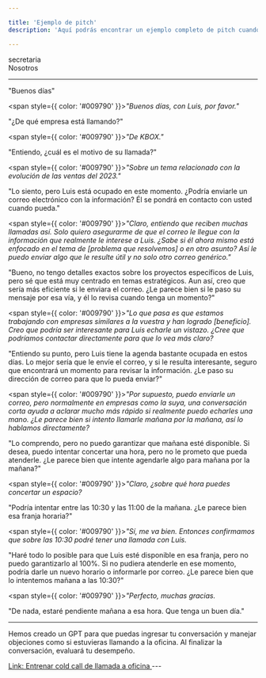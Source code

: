 ```yaml
---

title: 'Ejemplo de pitch'
description: 'Aquí podrás encontrar un ejemplo completo de pitch cuando llamas a la oficina y tienes que intentar llegar al contacto.'

---
```


<div style={{display: 'flex', alignItems: 'center', gap: '40px'}}>

<div style={{display: 'flex', alignItems: 'center', gap: '10px'}}>
<div style={{ background: '#404243', width: '16px', height: '16px', borderRadius: '10px' }}/>
secretaria
</div>

<div style={{ color: '#009790', display: 'flex', alignItems: 'center', gap: '10px'}}>
<div style={{ background: '#009790', width: '16px', height: '16px', borderRadius: '10px' }}/>
Nosotros
</div>
</div>

---

"Buenos días"

<span style={{ color: '#009790' }}>_"Buenos días, con Luis, por favor."_</span>

"¿De qué empresa está llamando?"

<span style={{ color: '#009790' }}>_"De KBOX."_ </span>

"Entiendo, ¿cuál es el motivo de su llamada?"

<span style={{ color: '#009790' }}>_"Sobre un tema relacionado con la evolución de las ventas del 2023."_</span>

"Lo siento, pero Luis está ocupado en este momento. ¿Podría enviarle un correo electrónico con la información? Él se pondrá en contacto con usted cuando pueda."

<span style={{ color: '#009790' }}>_"Claro, entiendo que reciben muchas llamadas así. Solo quiero asegurarme de que el correo le llegue con la información que realmente le interese a Luis. ¿Sabe si él ahora mismo está enfocado en el tema de [problema que resolvemos] o en otro asunto? Así le puedo enviar algo que le resulte útil y no solo otro correo genérico."_</span>

"Bueno, no tengo detalles exactos sobre los proyectos específicos de Luis, pero sé que está muy centrado en temas estratégicos. Aun así, creo que sería más eficiente si le enviara el correo. ¿Le parece bien si le paso su mensaje por esa vía, y él lo revisa cuando tenga un momento?"

<span style={{ color: '#009790' }}>_"Lo que pasa es que estamos trabajando con empresas similares a la vuestra y han logrado [beneficio]. Creo que podría ser interesante para Luis echarle un vistazo. ¿Cree que podríamos contactar directamente para que lo vea más claro?_</span>

"Entiendo su punto, pero Luis tiene la agenda bastante ocupada en estos días. Lo mejor sería que le envíe el correo, y si le resulta interesante, seguro que encontrará un momento para revisar la información. ¿Le paso su dirección de correo para que lo pueda enviar?"

<span style={{ color: '#009790' }}>_"Por supuesto, puedo enviarle un correo, pero normalmente en empresas como la suya, una conversación corta ayuda a aclarar mucho más rápido si realmente puedo echarles una mano. ¿Le parece bien si intento llamarle mañana por la mañana, así lo hablamos directamente?_</span>

"Lo comprendo, pero no puedo garantizar que mañana esté disponible. Si desea, puedo intentar concertar una hora, pero no le prometo que pueda atenderle. ¿Le parece bien que intente agendarle algo para mañana por la mañana?"

<span style={{ color: '#009790' }}>_"Claro, ¿sobre qué hora puedes concertar un espacio?_</span>

"Podría intentar entre las 10:30 y las 11:00 de la mañana. ¿Le parece bien esa franja horaria?"

<span style={{ color: '#009790' }}>_"Sí, me va bien. Entonces confirmamos que sobre las 10:30 podré tener una llamada con Luis._</span>

"Haré todo lo posible para que Luis esté disponible en esa franja, pero no puedo garantizarlo al 100%. Si no pudiera atenderle en ese momento, podría darle un nuevo horario o informarle por correo. ¿Le parece bien que lo intentemos mañana a las 10:30?"

<span style={{ color: '#009790' }}>_"Perfecto, muchas gracias._</span>

"De nada, estaré pendiente mañana a esa hora. Que tenga un buen día."

---

Hemos creado un GPT para que puedas ingresar tu conversación y manejar objeciones como si estuvieras llamando a la oficina. Al finalizar la conversación, evaluará tu desempeño.

<a href="https://chatgpt.com/g/g-afhVa3NlU-entrenamiento-llamada-a-oficina-cold-call" target="_blank" rel="noopener noreferrer">
Link: Entrenar cold call de llamada a oficina
</a>
---

